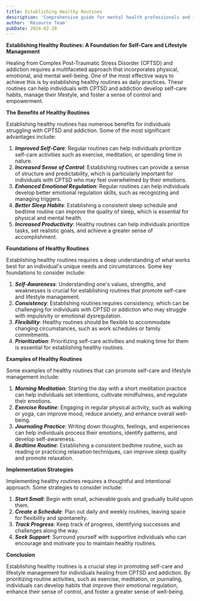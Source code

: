 ```yaml
---
title: Establishing Healthy Routines
description: 'Comprehensive guide for mental health professionals and individuals in recovery'
author: 'Resource Team'
pubDate: 2024-02-28
---
```


**Establishing Healthy Routines: A Foundation for Self-Care and Lifestyle Management**

Healing from Complex Post-Traumatic Stress Disorder (CPTSD) and addiction requires a multifaceted approach that incorporates physical, emotional, and mental well-being. One of the most effective ways to achieve this is by establishing healthy routines as daily practices. These routines can help individuals with CPTSD and addiction develop self-care habits, manage their lifestyle, and foster a sense of control and empowerment.

**The Benefits of Healthy Routines**

Establishing healthy routines has numerous benefits for individuals struggling with CPTSD and addiction. Some of the most significant advantages include:

1. **_Improved Self-Care_**: Regular routines can help individuals prioritize self-care activities such as exercise, meditation, or spending time in nature.
2. **_Increased Sense of Control_**: Establishing routines can provide a sense of structure and predictability, which is particularly important for individuals with CPTSD who may feel overwhelmed by their emotions.
3. **_Enhanced Emotional Regulation_**: Regular routines can help individuals develop better emotional regulation skills, such as recognizing and managing triggers.
4. **_Better Sleep Habits_**: Establishing a consistent sleep schedule and bedtime routine can improve the quality of sleep, which is essential for physical and mental health.
5. **_Increased Productivity_**: Healthy routines can help individuals prioritize tasks, set realistic goals, and achieve a greater sense of accomplishment.

**Foundations of Healthy Routines**

Establishing healthy routines requires a deep understanding of what works best for an individual's unique needs and circumstances. Some key foundations to consider include:

1. **_Self-Awareness_**: Understanding one's values, strengths, and weaknesses is crucial for establishing routines that promote self-care and lifestyle management.
2. **_Consistency_**: Establishing routines requires consistency, which can be challenging for individuals with CPTSD or addiction who may struggle with impulsivity or emotional dysregulation.
3. **_Flexibility_**: Healthy routines should be flexible to accommodate changing circumstances, such as work schedules or family commitments.
4. **_Prioritization_**: Prioritizing self-care activities and making time for them is essential for establishing healthy routines.

**Examples of Healthy Routines**

Some examples of healthy routines that can promote self-care and lifestyle management include:

1. **_Morning Meditation_**: Starting the day with a short meditation practice can help individuals set intentions, cultivate mindfulness, and regulate their emotions.
2. **_Exercise Routine_**: Engaging in regular physical activity, such as walking or yoga, can improve mood, reduce anxiety, and enhance overall well-being.
3. **_Journaling Practice_**: Writing down thoughts, feelings, and experiences can help individuals process their emotions, identify patterns, and develop self-awareness.
4. **_Bedtime Routine_**: Establishing a consistent bedtime routine, such as reading or practicing relaxation techniques, can improve sleep quality and promote relaxation.

**Implementation Strategies**

Implementing healthy routines requires a thoughtful and intentional approach. Some strategies to consider include:

1. **_Start Small_**: Begin with small, achievable goals and gradually build upon them.
2. **_Create a Schedule_**: Plan out daily and weekly routines, leaving space for flexibility and spontaneity.
3. **_Track Progress_**: Keep track of progress, identifying successes and challenges along the way.
4. **_Seek Support_**: Surround yourself with supportive individuals who can encourage and motivate you to maintain healthy routines.

**Conclusion**

Establishing healthy routines is a crucial step in promoting self-care and lifestyle management for individuals healing from CPTSD and addiction. By prioritizing routine activities, such as exercise, meditation, or journaling, individuals can develop habits that improve their emotional regulation, enhance their sense of control, and foster a greater sense of well-being.
